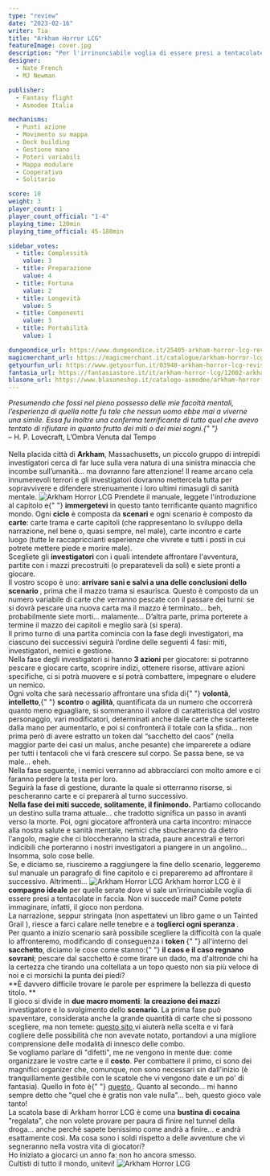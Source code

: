 ```yaml
---
type: "review"
date: "2023-02-16"
writer: Tia
title: "Arkham Horror LCG"
featureImage: cover.jpg
description: "Per l'irrinunciabile voglia di essere presi a tentacolate in faccia."
designer:
  - Nate French
  - MJ Newman

publisher:
  - Fantasy flight
  - Asmodee Italia

mechanisms:
  - Punti azione
  - Movimento su mappa
  - Deck building
  - Gestione mano
  - Poteri variabili
  - Mappa modulare
  - Cooperativo
  - Solitario

score: 10
weight: 3
player_count: 1
player_count_official: "1-4"
playing_time: 120min
playing_time_official: 45-180min

sidebar_votes:
  - title: Complessità
    value: 3
  - title: Preparazione
    value: 4
  - title: Fortuna
    value: 2
  - title: Longevità
    value: 5
  - title: Componenti
    value: 3
  - title: Portabilità
    value: 1

dungeondice_url: https://www.dungeondice.it/25405-arkham-horror-lcg-revised-core.html
magicmerchant_url: https://magicmerchant.it/catalogue/arkham-horror-lcg-revised-core-set-55670/
getyourfun_url: https://www.getyourfun.it/03940-arkham-horror-lcg-revised-core-arkham-horror.html
fantasia_url: https://fantasiastore.it/it/arkham-horror-lcg/12002-arkham-horror-lcg-set-base-revised.html
blasone_url: https://www.blasoneshop.it/catalogo-asmodee/arkham-horror-lcg-revised-core-set-72-1641
---
```


<Setting>
  <em>
    Presumendo che fossi nel pieno possesso delle mie facoltà mentali,
    l’esperienza di quella notte fu tale che nessun uomo ebbe mai a viverne una
    simile. Essa fu inoltre una conferma terrificante di tutto quel che avevo
    tentato di rifiutare in quanto frutto dei miti o dei miei sogni.{" "}
  </em>
  <br />
  – H. P. Lovecraft, L’Ombra Venuta dal Tempo
  <br />
  <br />
  Nella placida città di <strong>Arkham</strong>, Massachusetts, un piccolo gruppo
  di intrepidi investigatori cerca di far luce sulla vera natura di una sinistra
  minaccia che incombe sull’umanità… ma dovranno fare attenzione! Il reame arcano
  cela innumerevoli terrori e gli investigatori dovranno mettercela tutta per sopravvivere
  e difendere strenuamente i loro ultimi rimasugli di sanità mentale.
</Setting>

<img src="./game1.jpg" alt="Arkham Horror LCG" />

<Rules>
  Prendete il manuale, leggete l'introduzione al capitolo e{" "}
  <strong>immergetevi</strong> in questo tanto terrificante quanto magnifico
  mondo. Ogni <strong>ciclo</strong> è composta da <strong>scenari</strong> e
  ogni scenario è composto da <strong>carte</strong>: carte trama e carte
  capitoli (che rappresentano lo sviluppo della narrazione, nel bene o, quasi
  sempre, nel male), carte incontro e carte luogo (tutte le raccapriccianti
  esperienze che vivrete e tutti i posti in cui potrete mettere piede e morire
  male). <br />
  Scegliete gli <strong>investigatori</strong> con i quali intendete affrontare l'avventura,
  partite con i mazzi precostruiti (o preparateveli da soli) e siete pronti a giocare.
  <br />
  Il vostro scopo è uno: <strong>
    arrivare sani e salvi a una delle conclusioni dello scenario
  </strong>, prima che il mazzo trama si esaurisca. Questo è composto da un numero
  variabile di carte che verranno pescate con il passare dei turni: se si dovrà pescare
  una nuova carta ma il mazzo è terminato… beh, probabilmente siete morti… malamente…
  D’altra parte, prima porterete a termine il mazzo dei capitoli e meglio sarà (si
  spera). <br />
  Il primo turno di una partita comincia con la fase degli investigatori, ma
  ciascuno dei successivi seguirà l’ordine delle seguenti 4 fasi: miti,
  investigatori, nemici e gestione. <br />
  Nella fase degli investigatori si hanno <strong>3 azioni</strong> per giocatore:
  si potranno pescare e giocare carte, scoprire indizi, ottenere risorse, attivare
  azioni specifiche, ci si potrà muovere e si potrà combattere, impegnare o eludere
  un nemico. <br />
  Ogni volta che sarà necessario affrontare una sfida di{" "}
  <strong>volontà</strong>, <strong>intelletto</strong>,{" "}
  <strong>scontro</strong> o <strong>agilità</strong>, quantificata da un numero
  che occorrerà quanto meno eguagliare, si sommeranno il valore di
  caratteristica del vostro personaggio, vari modificatori, determinati anche
  dalle carte che scarterete dalla mano per aumentarlo, e poi si confronterà il
  totale con la sfida… non prima però di avere estratto un token dal “sacchetto
  del caos” (nella maggior parte dei casi un malus, anche pesante) che
  imparerete a odiare per tutti i tentacoli che vi farà crescere sul corpo. Se
  passa bene, se va male… eheh. <br />
  Nella fase seguente, i nemici verranno ad abbracciarci con molto amore e ci faranno
  perdere la testa per loro. <br />
  Seguirà la fase di gestione, durante la quale si otterranno risorse, si
  pescheranno carte e ci preparerà al turno successivo. <br />
  <strong>Nella fase dei miti succede, solitamente, il finimondo.</strong> Partiamo
  collocando un destino sulla trama attuale… che tradotto significa un passo in avanti
  verso la morte. Poi, ogni giocatore affronterà una carta incontro: minacce alla
  nostra salute e sanità mentale, nemici che sbucheranno da dietro l'angolo, magie
  che ci bloccheranno la strada, paure ancestrali e terrori indicibili che porteranno
  i nostri investigatori a piangere in un angolino… Insomma, solo cose belle. <br />
  Se, e diciamo se, riusciremo a raggiungere la fine dello scenario, leggeremo
  sul manuale un paragrafo di fine capitolo e ci prepareremo ad affrontare il
  successivo. Altrimenti…
</Rules>

<img src="./game2.jpg" alt="Arkham Horror LCG" />

<Feedback>
  Arkham horror LCG è il <strong>compagno ideale</strong> per quelle serate dove
  vi sale un'irrinunciabile voglia di essere presi a tentacolate in faccia. Non
  vi succede mai? Come potete immaginare, infatti, il gioco non perdona. <br />
  La narrazione, seppur stringata (non aspettatevi un libro game o un <Link to="/reviews/tainted-grail-la-caduta-di-avalon/">
    Tainted Grail
  </Link>), riesce a farci calare nelle tenebre e a <strong>
    toglierci ogni speranza
  </strong>. <br />
  Per quanto a inizio scenario sarà possibile scegliere la difficoltà con la
  quale lo affronteremo, modificando di conseguenza i <strong>
    token
  </strong>{" "}
  all'interno del <strong>sacchetto</strong>, diciamo le cose come stanno:{" "}
  <strong>il caos e il caso regnano sovrani</strong>; pescare dal sacchetto è
  come tirare un dado, ma d'altronde chi ha la certezza che tirando una
  coltellata a un topo questo non sia più veloce di noi e ci morsichi la punta
  dei piedi? <br />
  **È davvero difficile trovare le parole per esprimere la bellezza di questo titolo.
  **
  <br />
  Il gioco si divide in <strong>due macro momenti</strong>: <strong>
    la creazione dei mazzi
  </strong> investigatore e lo svolgimento dello <strong>scenario</strong>. La prima
  fase può spaventare, considerata anche la grande quantità di carte che si possono
  scegliere, ma non temete: <a href="https://arkhamdb.com/" target="_blank">
    questo sito
  </a> vi aiuterà nella scelta e vi farà cogliere delle possibilità che non avevate
  notato, portandovi a una migliore comprensione delle modalità di innesco delle
  combo. <br />
  Se vogliamo parlare di "difetti", me ne vengono in mente due: come organizzare
  le vostre carte e il <strong>costo</strong>. Per combattere il primo, ci sono
  dei magnifici organizer che, comunque, non sono necessari sin dall'inizio (è
  tranquillamente gestibile con le scatole che vi vengono date e un po' di
  fantasia). Quello in foto è{" "}
  <a
    href="https://thedicetroyers.com/shop/arkham-horror-lcg-storage-system/"
    target="_blank"
  >
    questo
  </a>
  . Quanto al secondo… mi hanno sempre detto che "quel che è gratis non vale
  nulla"… beh, questo gioco vale tanto! <br />
  La scatola base di Arkham horror LCG è come una <strong>
    bustina di cocaina
  </strong> "regalata", che non volete provare per paura di finire nel tunnel della
  droga… anche perché sapete benissimo come andrà a finire… e andrà esattamente così.
  Ma cosa sono i soldi rispetto a delle avventure che vi segneranno nella vostra
  vita di giocatori?
  <br />
  Ho iniziato a giocarci un anno fa: non ho ancora smesso.
  <br />
  Cultisti di tutto il mondo, unitevi!
</Feedback>

<img src="./game3.jpg" alt="Arkham Horror LCG" />
